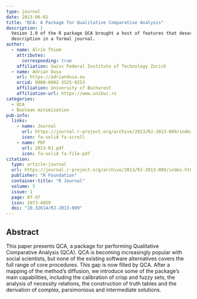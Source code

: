 ```yaml
---
type: journal
date: 2013-06-01
title: "QCA: A Package for Qualitative Comparative Analysis"
description: |
  Vesion 1.0 of the R package QCA brought a host of features that deserved a thorough
  description in a formal journal.
author:
  - name: Alrik Thiem
    attributes:
      corresponding: true
    affiliation: Swiss Federal Institute of Technology Zurich
  - name: Adrian Dușa
    url: https://adriandusa.eu
    orcid: 0000-0002-3525-9253
    affiliation: University of Bucharest
    affiliation-url: https://www.unibuc.ro
categories:
  - QCA
  - Boolean minimization
pub-info:
  links:
    - name: Journal
      url: https://journal.r-project.org/archive/2013/RJ-2013-009/index.html
      icon: fa-solid fa-scroll
    - name: PDF
      url: 2013-RJ.pdf
      icon: fa-solid fa-file-pdf
citation:
  type: article-journal
  url: https://journal.r-project.org/archive/2013/RJ-2013-009/index.html
  publisher: "R Foundation"
  container-title: "R Journal"
  volume: 5
  issue: 1
  page: 87-97
  issn: 2073-4859
  doi: "10.32614/RJ-2013-009"
---
```


## Abstract

This paper presents QCA, a package for performing Qualitative Comparative Analysis (QCA). QCA is becoming increasingly popular with social scientists, but none of the existing software alternatives covers the full range of core procedures. This gap is now filled by QCA. After a mapping of the method’s diffusion, we introduce some of the package’s main capabilities, including the calibration of crisp and fuzzy sets, the analysis of necessity relations, the construction of truth tables and the derivation of complex, parsimonious and intermediate solutions.
